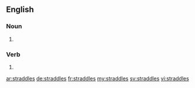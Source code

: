 ==English==

===Noun===
{{head|en|plural}}

# {{plural of|straddle|lang=en}}

===Verb===
{{head|en}}

# {{en-third-person singular of|straddle}}

[[ar:straddles]]
[[de:straddles]]
[[fr:straddles]]
[[my:straddles]]
[[sv:straddles]]
[[vi:straddles]]